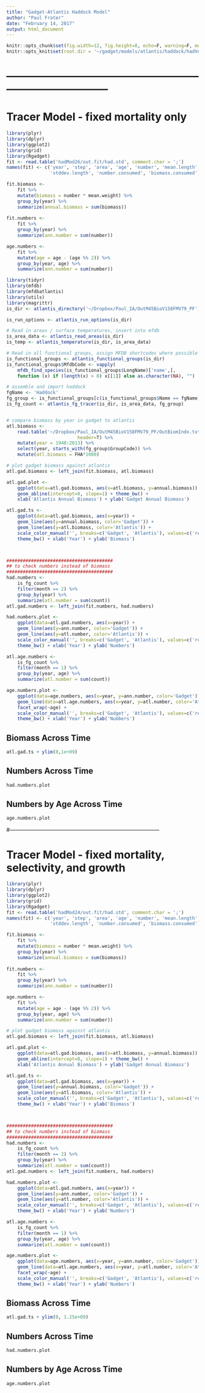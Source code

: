 ```yaml
---
title: "Gadget-Atlantis Haddock Model"
author: "Paul Frater"
date: "February 14, 2017"
output: html_document
---
```

```r
knitr::opts_chunk$set(fig.width=12, fig.height=8, echo=F, warning=F, message=F)
knitr::opts_knit$set(root.dir = '~/gadget/models/atlantis/haddock/hadVersions')
```


# -----------------------------------------------------------------------------------



# Tracer Model - fixed mortality only
```r
library(plyr)
library(dplyr)
library(ggplot2)
library(grid)
library(Rgadget)
fit <- read.table('hadMod26/out.fit/had.std', comment.char = ';')
names(fit) <- c('year', 'step', 'area', 'age', 'number', 'mean.length', 'mean.weight',
                'stddev.length', 'number.consumed', 'biomass.consumed')

fit.biomass <- 
    fit %>%
    mutate(biomass = number * mean.weight) %>%
    group_by(year) %>%
    summarize(annual.biomass = sum(biomass))
    
fit.numbers <- 
    fit %>%
    group_by(year) %>%
    summarize(ann.number = sum(number))

age.numbers <- 
    fit %>%
    mutate(age = age - (age %% 2)) %>%
    group_by(year, age) %>%
    summarize(ann.number = sum(number))
```

```r
library(tidyr)
library(mfdb)
library(mfdbatlantis)
library(utils)
library(magrittr)
is_dir <- atlantis_directory('~/Dropbox/Paul_IA/OutM45BioV158FMV79_PF')

is_run_options <- atlantis_run_options(is_dir)

# Read in areas / surface temperatures, insert into mfdb
is_area_data <- atlantis_read_areas(is_dir)
is_temp <- atlantis_temperature(is_dir, is_area_data)

# Read in all functional groups, assign MFDB shortcodes where possible
is_functional_groups <- atlantis_functional_groups(is_dir)
is_functional_groups$MfdbCode <- vapply(
    mfdb_find_species(is_functional_groups$LongName)['name',],
    function (x) if (length(x) > 0) x[[1]] else as.character(NA), "")

# assemble and import haddock 
fgName <- 'Haddock'
fg_group <- is_functional_groups[c(is_functional_groups$Name == fgName),]
is_fg_count <- atlantis_fg_tracer(is_dir, is_area_data, fg_group)


# compare biomass by year in gadget to atlantis
atl.biomass <- 
    read.table('~/Dropbox/Paul_IA/OutM45BioV158FMV79_PF/OutBiomIndx.txt', 
                          header=T) %>%
    mutate(year = 1948:2013) %>%
    select(year, starts_with(fg_group$GroupCode)) %>%
    mutate(atl.biomass = FHA*1000)
```

```r
# plot gadget biomass against atlantis
atl.gad.biomass <- left_join(fit.biomass, atl.biomass)

atl.gad.plot <- 
    ggplot(data=atl.gad.biomass, aes(x=atl.biomass, y=annual.biomass)) + geom_point() +
    geom_abline(intercept=0, slope=1) + theme_bw() + 
    xlab('Atlantis Annual Biomass') + ylab('Gadget Annual Biomass')

atl.gad.ts <-
    ggplot(data=atl.gad.biomass, aes(x=year)) + 
    geom_line(aes(y=annual.biomass, color='Gadget')) +
    geom_line(aes(y=atl.biomass, color='Atlantis')) + 
    scale_color_manual('', breaks=c('Gadget', 'Atlantis'), values=c('red', 'black')) +
    theme_bw() + xlab('Year') + ylab('Biomass')



#######################################
## to check numbers instead of biomass
#######################################
had.numbers <- 
    is_fg_count %>% 
    filter(month == 2) %>%
    group_by(year) %>% 
    summarize(atl.number = sum(count))
atl.gad.numbers <- left_join(fit.numbers, had.numbers)

had.numbers.plot <- 
    ggplot(data=atl.gad.numbers, aes(x=year)) + 
    geom_line(aes(y=ann.number, color='Gadget')) +
    geom_line(aes(y=atl.number, color='Atlantis')) +
    scale_color_manual('', breaks=c('Gadget', 'Atlantis'), values=c('red', 'black')) +
    theme_bw() + xlab('Year') + ylab('Numbers')

atl.age.numbers <- 
    is_fg_count %>%
    filter(month == 1) %>%
    group_by(year, age) %>%
    summarize(atl.number = sum(count))

age.numbers.plot <- 
    ggplot(data=age.numbers, aes(x=year, y=ann.number, color='Gadget')) + geom_line() +
    geom_line(data=atl.age.numbers, aes(x=year, y=atl.number, color='Atlantis')) +
    facet_wrap(~age) +
    scale_color_manual('', breaks=c('Gadget', 'Atlantis'), values=c('red', 'black')) +
    theme_bw() + xlab('Year') + ylab('Numbers')
```

## Biomass Across Time
```r
atl.gad.ts + ylim(0,1e+09)
```

## Numbers Across Time
```r
had.numbers.plot
```

## Numbers by Age Across Time
```r
age.numbers.plot
```



#------------------------------------------------------------------------------------

# Tracer Model - fixed mortality, selectivity, and growth
```r
library(plyr)
library(dplyr)
library(ggplot2)
library(grid)
library(Rgadget)
fit <- read.table('hadMod24/out.fit/had.std', comment.char = ';')
names(fit) <- c('year', 'step', 'area', 'age', 'number', 'mean.length', 'mean.weight',
                'stddev.length', 'number.consumed', 'biomass.consumed')

fit.biomass <- 
    fit %>%
    mutate(biomass = number * mean.weight) %>%
    group_by(year) %>%
    summarize(annual.biomass = sum(biomass))
    
fit.numbers <- 
    fit %>%
    group_by(year) %>%
    summarize(ann.number = sum(number))

age.numbers <- 
    fit %>%
    mutate(age = age - (age %% 2)) %>%
    group_by(year, age) %>%
    summarize(ann.number = sum(number))
```


```r
# plot gadget biomass against atlantis
atl.gad.biomass <- left_join(fit.biomass, atl.biomass)

atl.gad.plot <- 
    ggplot(data=atl.gad.biomass, aes(x=atl.biomass, y=annual.biomass)) + geom_point() +
    geom_abline(intercept=0, slope=1) + theme_bw() + 
    xlab('Atlantis Annual Biomass') + ylab('Gadget Annual Biomass')

atl.gad.ts <-
    ggplot(data=atl.gad.biomass, aes(x=year)) + 
    geom_line(aes(y=annual.biomass, color='Gadget')) +
    geom_line(aes(y=atl.biomass, color='Atlantis')) + 
    scale_color_manual('', breaks=c('Gadget', 'Atlantis'), values=c('red', 'black')) +
    theme_bw() + xlab('Year') + ylab('Biomass')



#######################################
## to check numbers instead of biomass
#######################################
had.numbers <- 
    is_fg_count %>% 
    filter(month == 2) %>%
    group_by(year) %>% 
    summarize(atl.number = sum(count))
atl.gad.numbers <- left_join(fit.numbers, had.numbers)

had.numbers.plot <- 
    ggplot(data=atl.gad.numbers, aes(x=year)) + 
    geom_line(aes(y=ann.number, color='Gadget')) +
    geom_line(aes(y=atl.number, color='Atlantis')) +
    scale_color_manual('', breaks=c('Gadget', 'Atlantis'), values=c('red', 'black')) +
    theme_bw() + xlab('Year') + ylab('Numbers')

atl.age.numbers <- 
    is_fg_count %>%
    filter(month == 1) %>%
    group_by(year, age) %>%
    summarize(atl.number = sum(count))

age.numbers.plot <- 
    ggplot(data=age.numbers, aes(x=year, y=ann.number, color='Gadget')) + geom_line() +
    geom_line(data=atl.age.numbers, aes(x=year, y=atl.number, color='Atlantis')) +
    facet_wrap(~age) +
    scale_color_manual('', breaks=c('Gadget', 'Atlantis'), values=c('red', 'black')) +
    theme_bw() + xlab('Year') + ylab('Numbers')
```

## Biomass Across Time
```r
atl.gad.ts + ylim(0, 1.25e+09)
```

## Numbers Across Time
```r
had.numbers.plot
```

## Numbers by Age Across Time
```r
age.numbers.plot
```





